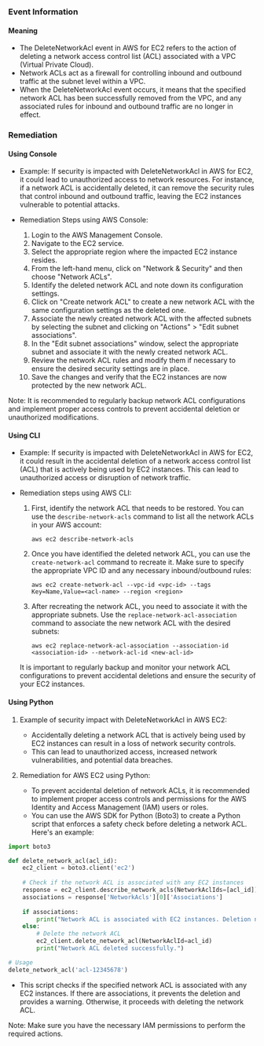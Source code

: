 
### Event Information

#### Meaning

- The DeleteNetworkAcl event in AWS for EC2 refers to the action of deleting a network access control list (ACL) associated with a VPC (Virtual Private Cloud).
- Network ACLs act as a firewall for controlling inbound and outbound traffic at the subnet level within a VPC.
- When the DeleteNetworkAcl event occurs, it means that the specified network ACL has been successfully removed from the VPC, and any associated rules for inbound and outbound traffic are no longer in effect.

### Remediation

#### Using Console

- Example: If security is impacted with DeleteNetworkAcl in AWS for EC2, it could lead to unauthorized access to network resources. For instance, if a network ACL is accidentally deleted, it can remove the security rules that control inbound and outbound traffic, leaving the EC2 instances vulnerable to potential attacks.

- Remediation Steps using AWS Console:
  1. Login to the AWS Management Console.
  2. Navigate to the EC2 service.
  3. Select the appropriate region where the impacted EC2 instance resides.
  4. From the left-hand menu, click on "Network & Security" and then choose "Network ACLs".
  5. Identify the deleted network ACL and note down its configuration settings.
  6. Click on "Create network ACL" to create a new network ACL with the same configuration settings as the deleted one.
  7. Associate the newly created network ACL with the affected subnets by selecting the subnet and clicking on "Actions" > "Edit subnet associations".
  8. In the "Edit subnet associations" window, select the appropriate subnet and associate it with the newly created network ACL.
  9. Review the network ACL rules and modify them if necessary to ensure the desired security settings are in place.
  10. Save the changes and verify that the EC2 instances are now protected by the new network ACL.

Note: It is recommended to regularly backup network ACL configurations and implement proper access controls to prevent accidental deletion or unauthorized modifications.

#### Using CLI

- Example: If security is impacted with DeleteNetworkAcl in AWS for EC2, it could result in the accidental deletion of a network access control list (ACL) that is actively being used by EC2 instances. This can lead to unauthorized access or disruption of network traffic.

- Remediation steps using AWS CLI:
  1. First, identify the network ACL that needs to be restored. You can use the `describe-network-acls` command to list all the network ACLs in your AWS account:
     ```
     aws ec2 describe-network-acls
     ```

  2. Once you have identified the deleted network ACL, you can use the `create-network-acl` command to recreate it. Make sure to specify the appropriate VPC ID and any necessary inbound/outbound rules:
     ```
     aws ec2 create-network-acl --vpc-id <vpc-id> --tags Key=Name,Value=<acl-name> --region <region>
     ```

  3. After recreating the network ACL, you need to associate it with the appropriate subnets. Use the `replace-network-acl-association` command to associate the new network ACL with the desired subnets:
     ```
     aws ec2 replace-network-acl-association --association-id <association-id> --network-acl-id <new-acl-id>
     ```

  It is important to regularly backup and monitor your network ACL configurations to prevent accidental deletions and ensure the security of your EC2 instances.

#### Using Python

1. Example of security impact with DeleteNetworkAcl in AWS EC2:
   - Accidentally deleting a network ACL that is actively being used by EC2 instances can result in a loss of network security controls.
   - This can lead to unauthorized access, increased network vulnerabilities, and potential data breaches.

2. Remediation for AWS EC2 using Python:
   - To prevent accidental deletion of network ACLs, it is recommended to implement proper access controls and permissions for the AWS Identity and Access Management (IAM) users or roles.
   - You can use the AWS SDK for Python (Boto3) to create a Python script that enforces a safety check before deleting a network ACL. Here's an example:

```python
import boto3

def delete_network_acl(acl_id):
    ec2_client = boto3.client('ec2')
    
    # Check if the network ACL is associated with any EC2 instances
    response = ec2_client.describe_network_acls(NetworkAclIds=[acl_id])
    associations = response['NetworkAcls'][0]['Associations']
    
    if associations:
        print("Network ACL is associated with EC2 instances. Deletion not allowed.")
    else:
        # Delete the network ACL
        ec2_client.delete_network_acl(NetworkAclId=acl_id)
        print("Network ACL deleted successfully.")

# Usage
delete_network_acl('acl-12345678')
```

   - This script checks if the specified network ACL is associated with any EC2 instances. If there are associations, it prevents the deletion and provides a warning. Otherwise, it proceeds with deleting the network ACL.

Note: Make sure you have the necessary IAM permissions to perform the required actions.

